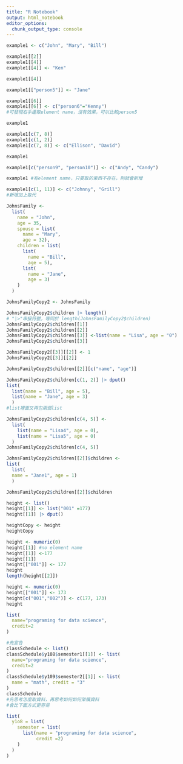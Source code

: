 ```yaml
---
title: "R Notebook"
output: html_notebook
editor_options: 
  chunk_output_type: console
---
```


```r
example1 <- c("John", "Mary", "Bill")
```

```r
example1[[2]]
example1[[4]]
example1[[4]] <- "Ken"
```

```r
example1[[4]]
```

```r
example1[["person5"]] <- "Jane"
```

```r
example1[[6]]
example1[[6]] <- c("person6"="Kenny")
#可發現右手邊取element name，沒有效果，可以比較person5
```

```r
example1
```

```r
example1[c(7, 8)]
example1[c(1, 2)]
example1[c(7, 8)] <- c("Ellison", "David")
```

```r
example1
```

```r
example1[c("person9", "person10")] <- c("Andy", "Candy")
```

```r
example1 #有element name，只要取的東西不存在，則就會新增
```

```r
example1[c(1, 11)] <- c("Johnny", "Grill")
#新增加上取代
```

```r
JohnsFamily <-
  list(
    name = "John", 
    age = 35,
    spouse = list(
      name = "Mary", 
      age = 32),
    children = list(
      list(
        name = "Bill", 
        age = 5),
      list(
        name = "Jane", 
        age = 3)
    )
  )
```

```r
JohnsFamilyCopy2 <- JohnsFamily
```

```r
JohnsFamilyCopy2$children |> length()
# "|>"串接符號，等同於 length(JohnsFamilyCopy2$children)
JohnsFamilyCopy2$children[[1]]
JohnsFamilyCopy2$children[[2]]
JohnsFamilyCopy2$children[[3]] <-list(name = "Lisa", age = "0")
JohnsFamilyCopy2$children[[3]]
```

```r
JohnsFamilyCopy2[[3]][[2]] <- 1
JohnsFamilyCopy2[[3]][[2]]
```

```r
JohnsFamilyCopy2$children[[2]][c("name", "age")]
```

```r
JohnsFamilyCopy2$children[c(1, 2)] |> dput()
list(
  list(name = "Bill", age = 5), 
  list(name = "Jane", age = 3)
  )
#list裡面又再包兩個list
```

```r
JohnsFamilyCopy2$children[c(4, 5)] <-
  list(
    list(name = "Lisa4", age = 0),
    list(name = "Lisa5", age = 0)
  )
JohnsFamilyCopy2$children[c(4, 5)]
```

```r
JohnsFamilyCopy2$children[[2]]$children <- 
list(
  list(
  name = "Jane1", age = 1)
  )

JohnsFamilyCopy2$children[[2]]$children
```


```r
height <- list()
height[[1]] <- list("001" =177)
height[[1]] |> dput()
```
```r
heightCopy <- height
heightCopy
```

```r
height <- numeric(0)
height[[1]] #no element name
height[[1]] <-177
height[[1]]
height[["001"]] <- 177
height
length(height[[2]]) 
```

```r
height <- numeric(0)
height[["001"]] <- 173
height[c("001","002")] <- c(177, 173)
height
```
```r
list(
  name="programing for data science",
  credit=2
)
```

```r
#先宣告
classSchedule <- list()
classSchedule$y108$semester1[[1]] <- list(
  name="programing for data science",
  credit=2
)
classSchedule$y109$semester2[[1]] <- list(
  name = "math", credit = "3"
)
classSchedule
#先思考怎麼取資料，再思考如何如何架構資料
#會比下面方式更容易
```

```r
list(
  y1o8 = list(
    semester = list(
      list(name = "programing for data science",
           credit =2)
    )
  )
)
```











